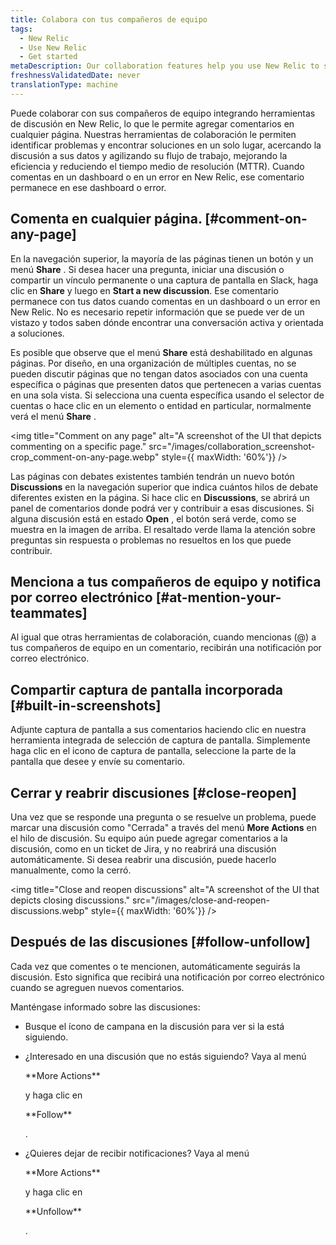 ```yaml
---
title: Colabora con tus compañeros de equipo
tags:
  - New Relic
  - Use New Relic
  - Get started
metaDescription: Our collaboration features help you use New Relic to solve problems together.
freshnessValidatedDate: never
translationType: machine
---
```


Puede colaborar con sus compañeros de equipo integrando herramientas de discusión en New Relic, lo que le permite agregar comentarios en cualquier página. Nuestras herramientas de colaboración le permiten identificar problemas y encontrar soluciones en un solo lugar, acercando la discusión a sus datos y agilizando su flujo de trabajo, mejorando la eficiencia y reduciendo el tiempo medio de resolución (MTTR). Cuando comentas en un dashboard o en un error en New Relic, ese comentario permanece en ese dashboard o error.

## Comenta en cualquier página. [#comment-on-any-page]

En la navegación superior, la mayoría de las páginas tienen un botón y un menú <DNT>**Share**</DNT> . Si desea hacer una pregunta, iniciar una discusión o compartir un vínculo permanente o una captura de pantalla en Slack, haga clic en <DNT>**Share**</DNT> y luego en <DNT>**Start a new discussion**</DNT>. Ese comentario permanece con tus datos cuando comentas en un dashboard o un error en New Relic. No es necesario repetir información que se puede ver de un vistazo y todos saben dónde encontrar una conversación activa y orientada a soluciones.

Es posible que observe que el menú <DNT>**Share**</DNT> está deshabilitado en algunas páginas. Por diseño, en una organización de múltiples cuentas, no se pueden discutir páginas que no tengan datos asociados con una cuenta específica o páginas que presenten datos que pertenecen a varias cuentas en una sola vista. Si selecciona una cuenta específica usando el selector de cuentas o hace clic en un elemento o entidad en particular, normalmente verá el menú <DNT>**Share**</DNT> .

<img
  title="Comment on any page"
  alt="A screenshot of the UI that depicts commenting on a specific page."
  src="/images/collaboration_screenshot-crop_comment-on-any-page.webp"
  style={{ maxWidth: '60%'}}
/>

Las páginas con debates existentes también tendrán un nuevo botón <DNT>**Discussions**</DNT> en la navegación superior que indica cuántos hilos de debate diferentes existen en la página. Si hace clic en <DNT>**Discussions**</DNT>, se abrirá un panel de comentarios donde podrá ver y contribuir a esas discusiones. Si alguna discusión está en estado <DNT>**Open**</DNT> , el botón será verde, como se muestra en la imagen de arriba. El resaltado verde llama la atención sobre preguntas sin respuesta o problemas no resueltos en los que puede contribuir.

## Menciona a tus compañeros de equipo y notifica por correo electrónico [#at-mention-your-teammates]

Al igual que otras herramientas de colaboración, cuando mencionas (@) a tus compañeros de equipo en un comentario, recibirán una notificación por correo electrónico.

## Compartir captura de pantalla incorporada [#built-in-screenshots]

Adjunte captura de pantalla a sus comentarios haciendo clic en nuestra herramienta integrada de selección de captura de pantalla. Simplemente haga clic en el icono de captura de pantalla, seleccione la parte de la pantalla que desee y envíe su comentario.

## Cerrar y reabrir discusiones [#close-reopen]

Una vez que se responde una pregunta o se resuelve un problema, puede marcar una discusión como "Cerrada" a través del menú <DNT>**More Actions**</DNT> en el hilo de discusión. Su equipo aún puede agregar comentarios a la discusión, como en un ticket de Jira, y no reabrirá una discusión automáticamente. Si desea reabrir una discusión, puede hacerlo manualmente, como la cerró.

<img
  title="Close and reopen discussions"
  alt="A screenshot of the UI that depicts closing discussions."
  src="/images/close-and-reopen-discussions.webp"
  style={{ maxWidth: '60%'}}
/>

## Después de las discusiones [#follow-unfollow]

Cada vez que comentes o te mencionen, automáticamente seguirás la discusión. Esto significa que recibirá una notificación por correo electrónico cuando se agreguen nuevos comentarios.

Manténgase informado sobre las discusiones:

* Busque el ícono de campana en la discusión para ver si la está siguiendo.

* ¿Interesado en una discusión que no estás siguiendo? Vaya al menú

  <DNT>
    **More Actions**
  </DNT>

  y haga clic en

  <DNT>
    **Follow**
  </DNT>

  .

* ¿Quieres dejar de recibir notificaciones? Vaya al menú

  <DNT>
    **More Actions**
  </DNT>

  y haga clic en

  <DNT>
    **Unfollow**
  </DNT>

  .
